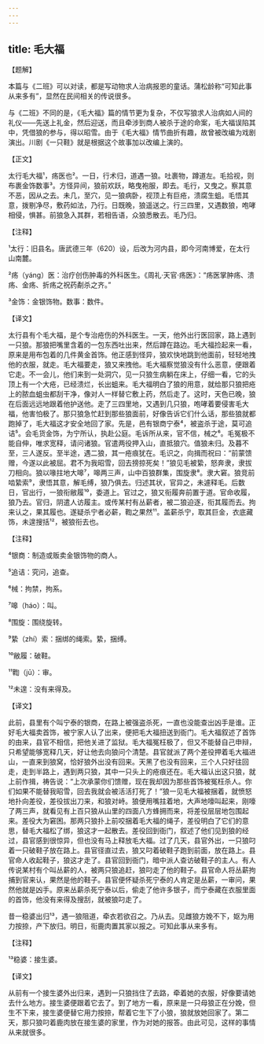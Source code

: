 ```yaml
---
---
---
```

title: 毛大福
---




【题解】


本篇与《二班》可以对读，都是写动物求人治病报恩的童话。蒲松龄称“可知此事从来多有”，显然在民间相关的传说很多。

与《二班》不同的是，《毛大福》篇的情节更为复杂，不仅写狼求人治病如人间的礼仪——先送上礼金，然后迎送，而且牵涉到商人被杀于途的命案，毛大福误陷其中，凭借狼的参与，得以昭雪。由于《毛大福》情节曲折有趣，故曾被改编为戏剧演出。川剧《一只鞋》就是根据这个故事加以改编上演的。

【正文】

太行毛大福¹，疡医也²。一日，行术归，道遇一狼。吐裹物，蹲道左。毛拾视，则布裹金饰数事³。方怪异间，狼前欢跃，略曳袍服，即去。毛行，又曳之。察其意不恶，因从之去。未几，至穴，见一狼病卧，视顶上有巨疮，溃腐生蛆。毛悟其意，拨剔净尽，敷药如法，乃行。日既晚，狼遥送之。行三四里，又遇数狼，咆哮相侵，惧甚。前狼急入其群，若相告语，众狼悉散去。毛乃归。





【注释】


¹太行：旧县名。唐武德三年（620）设，后改为河内县，即今河南博爱，在太行山南麓。

²疡（yáng）医：治疗创伤肿毒的外科医生。《周礼·天官·疡医》：“疡医掌肿疡、溃疡、金疡、折疡之祝药劀杀之齐。”

³金饰：金银饰物。数事：数件。





【译文】


太行县有个毛大福，是个专治疮伤的外科医生。一天，他外出行医回家，路上遇到一只狼。那狼把嘴里含着的一包东西吐出来，然后蹲在路边。毛大福捡起来一看，原来是用布包着的几件黄金首饰。他正感到怪异，狼欢快地跳到他面前，轻轻地拽他的衣服，就走。毛大福要走，狼又来拽他。毛大福察觉狼没有什么恶意，便跟着它走。不一会儿，他们来到一处洞穴，见一只狼生病躺在床上，仔细一看，它的头顶上有一个大疮，已经溃烂，长出蛆来。毛大福明白了狼的用意，就给那只狼把疮上的脓血蛆虫都刮干净，像对人一样替它敷上药，然后走了。这时，天色已晚，狼在后面远远地跟着他护送他。走了三四里地，又遇到几只狼，咆哮着要侵害毛大福，他害怕极了。那只狼急忙赶到那些狼面前，好像告诉它们什么话，那些狼就都跑掉了，毛大福这才安全地回了家。先是，邑有银商宁泰⁴，被盗杀于途，莫可追诘⁵。会毛货金饰，为宁所认，执赴公庭。毛诉所从来，官不信，械之⁶。毛冤极不能自伸，唯求宽释，请问诸狼。官遣两役押入山，直抵狼穴。值狼未归。及暮不至，三人遂反。至半途，遇二狼，其一疮痕犹在。毛识之，向揖而祝曰：“前蒙馈赠，今遂以此被屈。君不为我昭雪，回去搒掠死矣！”狼见毛被絷，怒奔隶，隶拔刀相向。狼以喙拄地大嗥⁷，嗥两三声，山中百狼群集，围旋隶⁸。隶大窘。狼竞前啮絷索⁹，隶悟其意，解毛缚，狼乃俱去。归述其状，官异之，未遽释毛。后数日，官出行，一狼衔敝履¹⁰，委道上。官过之，狼又衔履奔前置于道。官命收履，狼乃去。官归，阴遣人访履主。或传某村有丛薪者，被二狼迫逐，衔其履而去。拘来认之，果其履也。遂疑杀宁者必薪，鞫之果然¹¹。盖薪杀宁，取其巨金，衣底藏饰，未遑搜括¹²，被狼衔去也。





【注释】


⁴银商：制造或贩卖金银饰物的商人。

⁵追诘：究问，追查。

⁶械：拘禁，拘系。

⁷嗥（háo）：叫。

⁸围旋：围绕旋转。

⁹絷（zhí）索：捆绑的绳索。絷，捆缚。

¹⁰敝履：破鞋。

¹¹鞫（jū）：审。

¹²未遑：没有来得及。





【译文】


此前，县里有个叫宁泰的银商，在路上被强盗杀死，一直也没能查出凶手是谁。正好毛大福卖首饰，被宁家人认了出来，便把毛大福扭送到衙门。毛大福叙述了首饰的由来，县官不相信，把他关进了监狱。毛大福冤枉极了，但又不能替自己申辩，只希望能够宽释几天，好让他去向狼问个清楚。县官就派了两个差役押着毛大福进山，一直来到狼窝，恰好狼外出没有回来。天黑了也没有回来，三个人只好往回走，走到半路上，遇到两只狼，其中一只头上的疮痕还在。毛大福认出这只狼，就上前作揖，祷告说：“上次承蒙你们馈赠，现在我却因为那些首饰被冤枉杀人。你们如果不能替我昭雪，回去我就会被活活打死了！”狼一见毛大福被捆着，就愤怒地扑向差役，差役拔出刀来，和狼对峙。狼便用嘴拄着地，大声地嚎叫起来，刚嚎了两三声，就看见有上百只狼从山里的四面八方蜂拥而来，将差役层层地包围起来。差役大为窘困。那两只狼扑上前咬捆着毛大福的绳子，差役明白了它们的意思，替毛大福松了绑，狼这才一起散去。差役回到衙门，叙述了他们见到狼的经过，县官感到很惊异，但也没有马上释放毛大福。过了几天，县官外出，一只狼叼着一只破鞋子放在路上。县官径直过去，狼又叼着破鞋子跑到前面，放在路上。县官命人收起鞋子，狼这才走了。县官回到衙门，暗中派人查访破鞋子的主人。有人传说某村有个叫丛薪的人，被两只狼追赶，狼叼走了他的鞋子。县官命人将丛薪拘捕到官来认，果然是他的鞋子。县官便怀疑杀死宁泰的人肯定是丛薪，一审问，果然他就是凶手。原来丛薪杀死宁泰以后，偷走了他许多银子，而宁泰藏在衣服里面的首饰，他没有来得及搜刮，就被狼叼走了。

昔一稳婆出归¹³，遇一狼阻道，牵衣若欲召之。乃从去。见雌狼方娩不下，妪为用力按捺，产下放归。明日，衔鹿肉置其家以报之。可知此事从来多有。





【注释】


¹³稳婆：接生婆。





【译文】


从前有一个接生婆外出归来，遇到一只狼挡住了去路，牵着她的衣服，好像要请她去什么地方。接生婆便跟着它去了。到了地方一看，原来是一只母狼正在分娩，但生不下来，接生婆便替它用力按捺，帮着它生下了小狼，狼就放她回家了。第二天，那只狼叼着鹿肉放在接生婆的家里，作为对她的报答。由此可见，这样的事情从来就很多。